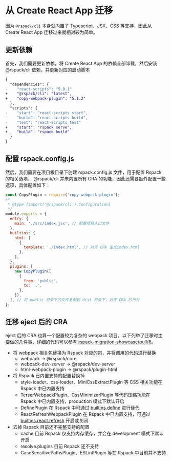 # 从 Create React App 迁移

因为 `@rspack/cli` 本身就内置了 Typescript、JSX、CSS 等支持，因此从 Create React App 迁移过来就相对较为简单。

## 更新依赖

首先，我们需要更新依赖，将 Create React App 的依赖全部卸载，然后安装 @rspack/cli 依赖，并更新对应的启动脚本

```diff title=package.json
{
  "dependencies": {
-    "react-scripts": "5.0.1"
+    "@rspack/cli": "latest",
+    "copy-webpack-plugin": "5.1.2"
  },
  "scripts": {
-    "start": "react-scripts start",
-    "build": "react-scripts build",
-    "test": "react-scripts test"
+    "start": "rspack serve",
+    "build": "rspack build"
  }
}
```

## 配置 rspack.config.js

然后，我们需要在项目根目录下创建 rspack.config.js 文件，用于配置 Rspack 的相关选项， @rspack/cli 并未内置所有 CRA 的功能，因此还需要额外配置一些选项，具体配置如下：

```js title=rspack.config.js
const CopyPlugin = require('copy-webpack-plugin');
/*
 * @type {import('@rspack/cli').Configuration}
 */
module.exports = {
  entry: {
    main: './src/index.jsx', // 配置项目入口文件
  },
  builtins: {
    html: [
      {
        template: './index.html', // 对齐 CRA 生成index.html
      },
    ],
  },
  plugins: [
    new CopyPlugin([
      {
        from: 'public',
        to: '.',
      },
    ]),
  ], // 将 public 目录下的文件复制到 dist 目录下，对齐 CRA 的行为
};
```

## 迁移 eject 后的 CRA

eject 后的 CRA 也算一个配置较为复杂的 webpack 项目，以下列举了迁移时主要做的几件事，详细的代码可以参考 [rspack-migration-showcase/pull/6](https://github.com/modern-js-dev/rspack-migration-showcase/pull/6)。

- 将 webpack 相关包替换为 Rspack 对应的包，并将调用的代码进行替换
  - webpack -> @rspack/core
  - webpack-dev-server -> @rspack/dev-server
  - html-webpack-plugin -> @rspack/plugin-html
- 将 Rspack 已内置支持的配置替换掉
  - style-loader、css-loader、MiniCssExtractPlugin 等 CSS 相关功能在 Rspack 中已内置支持
  - TerserWebpackPlugin、CssMinimizerPlugin 等代码压缩功能在 Rspack 中已内置支持，production 模式下默认开启
  - DefinePlugin 在 Rspack 中可通过 [builtins.define](config/builtins#builtinsdefine) 进行替代
  - ReactRefreshWebpackPlugin 在 Rspack 中已内置支持，可通过 [builtins.react.refresh](config/builtins#config/builtins#builtinsreact) 开启或关闭
- 去掉 Rspack 目前还不完整支持的配置
  - cache 目前 Rspack 仅支持内存缓存，并会在 development 模式下默认开启
  - resolve.plugins 目前 Rspack 还不支持
  - CaseSensitivePathsPlugin、ESLintPlugin 等在 Rspack 中目前并不支持
